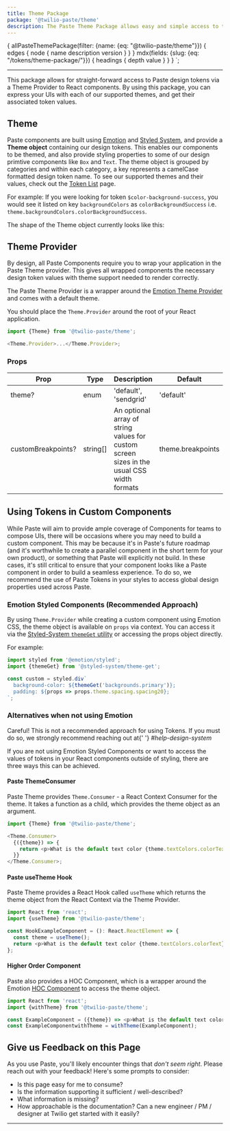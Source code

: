 ```yaml
---
title: Theme Package
package: '@twilio-paste/theme'
description: The Paste Theme Package allows easy and simple access to the design tokens via a theme provider to React components
---
```



  {
    allPasteThemePackage(filter: {name: {eq: "@twilio-paste/theme"}}) {
      edges {
        node {
          name
          description
          version
        }
      }
    }
    mdx(fields: {slug: {eq: "/tokens/theme-package/"}}) {
      headings {
        depth
        value
      }
    }
  }
`;

<ComponentHeader
  name="Theme package"
  categoryRoute={SidebarCategoryRoutes.TOKENS}
  githubUrl="https://github.com/twilio-labs/paste/tree/master/packages/paste-core/components/button"
  storybookUrl="https://twilio-labs.github.io/paste/?path=/story/overview-theme--provider"
  data={props.data.allPasteThemePackage.edges}
/>

---

<contentwrapper>

<TableOfContents headings={props.data.mdx.headings} />

<content>

This package allows for straight-forward access to Paste design tokens via a Theme Provider to React components. By using this package, you can express your UIs with each of our supported themes, and get their associated token values.

## Theme

Paste components are built using [Emotion](https://emotion.sh/) and [Styled System](https://styled-system.com), and provide a **Theme object** containing our design tokens. This enables our components to be themed, and also provide styling properties to some of our design primtive components like `Box` and `Text`. The theme object is grouped by categories and within each category, a key represents a camelCase formatted design token name. To see our supported themes and their values, check out the [Token List](/tokens/) page.

For example: If you were looking for token `$color-background-success`, you would see it listed on key `backgroundColors` as `colorBackgroundSuccess` i.e. `theme.backgroundColors.colorBackgroundSuccess`.

The shape of the Theme object currently looks like this:

<ThemeObjectDisplay />

## Theme Provider

By design, all Paste Components require you to wrap your application in the Paste Theme provider. This gives all wrapped components the necessary design token values with theme support needed to render correctly.

The Paste Theme Provider is a wrapper around the [Emotion Theme Provider](https://emotion.sh/docs/emotion-theming) and comes with a default theme.

You should place the `Theme.Provider` around the root of your React application.

```js
import {Theme} from '@twilio-paste/theme';

<Theme.Provider>...</Theme.Provider>;
```

### Props

| Prop               | Type     | Description                                                                               | Default           |
| ------------------ | -------- | ----------------------------------------------------------------------------------------- | ----------------- |
| theme?             | enum     | 'default', 'sendgrid'                                                                     | 'default'         |
| customBreakpoints? | string[] | An optional array of string values for custom screen sizes in the usual CSS width formats | theme.breakpoints |

## Using Tokens in Custom Components

While Paste will aim to provide ample coverage of Components for teams to compose UIs, there will be occasions where you may need to build a custom component. This may be because it's in Paste's future roadmap (and it's worthwhile to create a parallel component in the short term for your own product), or something that Paste will explicitly not build. In these cases, it's still critical to ensure that your component looks like a Paste component in order to build a seamless experience. To do so, we recommend the use of Paste Tokens in your styles to access global design properties used across Paste.

### Emotion Styled Components (Recommended Approach)

By using `Theme.Provider` while creating a custom component using Emotion CSS, the theme object is available on `props` via context. You can access it via the [Styled-System `themeGet` utility](https://styled-system.com/api#themeget) or accessing the props object directly.

For example:

```js
import styled from '@emotion/styled';
import {themeGet} from '@styled-system/theme-get';

const custom = styled.div`
  background-color: ${themeGet('backgrounds.primary')};
  padding: ${props => props.theme.spacing.spacing20};
`;
```

### Alternatives when not using Emotion

<Callout variant="warning">
  <CalloutTitle as="h4">Careful!</CalloutTitle>
  <CalloutText>
    This is not a recommended approach for using Tokens. If you must do so, we strongly recommend reaching out at{' '}
    <em>#help-design-system</em>
  </CalloutText>
</Callout>

If you are not using Emotion Styled Components or want to access the values of tokens in your React components outside of styling, there are three ways this can be achieved.

#### Paste ThemeConsumer

Paste Theme provides `Theme.Consumer` - a React Context Consumer for the theme. It takes a function as a child, which provides the theme object as an argument.

```js
import {Theme} from '@twilio-paste/theme';

<Theme.Consumer>
  {({theme}) => {
    return <p>What is the default text color {theme.textColors.colorText}</p>;
  }}
</Theme.Consumer>;
```

#### Paste useTheme Hook

Paste Theme provides a React Hook called `useTheme` which returns the theme object from the React Context via the Theme Provider.

```js
import React from 'react';
import {useTheme} from '@twilio-paste/theme';

const HookExampleComponent = (): React.ReactElement => {
  const theme = useTheme();
  return <p>What is the default text color {theme.textColors.colorText}</p>;
};
```

#### Higher Order Component

Paste also provides a HOC Component, which is a wrapper around the Emotion [HOC Component](https://emotion.sh/docs/emotion-theming#withthemecomponent-reactcomponenttype-reactcomponenttype) to access the theme object.

```js
import React from 'react';
import {withTheme} from '@twilio-paste/theme';

const ExampleComponent = ({theme}) => <p>What is the default text color {theme.textColors.colorText}</p>;
const ExampleComponentwithTheme = withTheme(ExampleComponent);
```

## Give us Feedback on this Page

As you use Paste, you'll likely encounter things that _don't seem right_. Please reach out with your feedback! Here's some prompts to consider:

- Is this page easy for me to consume?
- Is the information supporting it sufficient / well-described?
- What information is missing?
- How approachable is the documentation? Can a new engineer / PM / designer at Twilio get started with it easily?

---

<Box marginTop="space90">
  <Changelog />
</Box>

</content>

</contentwrapper>
